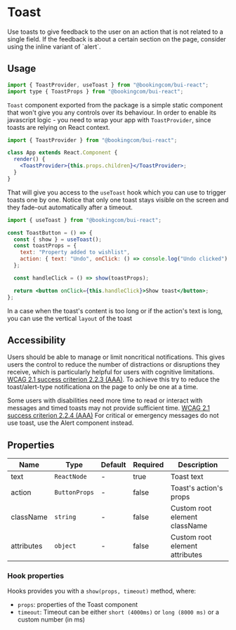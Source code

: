 # Toast

<Featured>
  Use toasts to give feedback to the user on an action that is not related to a
  single field. If the feedback is about a certain section on the page, consider
  using the inline variant of `alert`.
</Featured>

<Grid>
  <CrossLink
    title="Toast"
    type="documentation"
    text="Learn more about the Toast design anatomy and best-practices."
    section="Design documentation"
    href="https://design-system.booking.com/article/bui/components/patterns/toast/"
    target="_blank"
  />
</Grid>

## Usage

```jsx
import { ToastProvider, useToast } from "@bookingcom/bui-react";
import type { ToastProps } from "@bookingcom/bui-react";
```

<Example name="default" />

`Toast` component exported from the package is a simple static component that won't give you any controls over its behaviour.
In order to enable its javascript logic - you need to wrap your app with `ToastProvider`, since toasts are relying on React context.

```jsx
import { ToastProvider } from "@bookingcom/bui-react";

class App extends React.Component {
  render() {
    <ToastProvider>{this.props.children}</ToastProvider>;
  }
}
```

That will give you access to the `useToast` hook which you can use to trigger toasts one by one.
Notice that only one toast stays visible on the screen and they fade-out automatically after a timeout.

```jsx
import { useToast } from "@bookingcom/bui-react";

const ToastButton = () => {
  const { show } = useToast();
  const toastProps = {
    text: "Property added to wishlist",
    action: { text: "Undo", onClick: () => console.log("Undo clicked") },
  };

  const handleClick = () => show(toastProps);

  return <button onClick={this.handleClick}>Show toast</button>;
};
```

In a case when the toast's content is too long or if the action's text is long, you can use the vertical `layout` of the toast

<Example name="verticalLayout" />

## Accessibility

Users should be able to manage or limit noncritical notifications. This gives users the control to reduce the number of distractions or disruptions they receive, which is particularly helpful for users with cognitive limitations. [WCAG 2.1 success criterion 2.2.3 (AAA)](https://www.w3.org/WAI/WCAG21/Understanding/interruptions.html). To achieve this try to reduce the toast/alert-type notificationa on the page to only be one at a time.

Some users with disabilities need more time to read or interact with messages and timed toasts may not provide sufficient time. [WCAG 2.1 success criterion 2.2.4 (AAA)](https://www.w3.org/WAI/WCAG21/Understanding/no-timing.html)
For critical or emergency messages do not use toast, use the Alert component instead.

## Properties

| Name       | Type          | Default | Required | Description                    |
| ---------- | ------------- | ------- | -------- | ------------------------------ |
| text       | `ReactNode`   | -       | true     | Toast text                     |
| action     | `ButtonProps` | -       | false    | Toast's action's props         |
| className  | `string`      | -       | false    | Custom root element className  |
| attributes | `object`      | -       | false    | Custom root element attributes |

### Hook properties

Hooks provides you with a `show(props, timeout)` method, where:

- `props`: properties of the Toast component
- `timeout`: Timeout can be either `short (4000ms)` or `long (8000 ms)` or a custom number (in ms)
